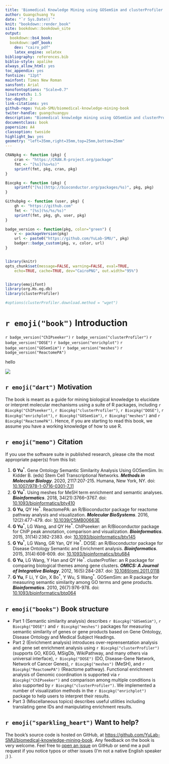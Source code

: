 ```yaml
---
title: 'Biomedical Knowledge Mining using GOSemSim and clusterProfiler'
author: Guangchuang Yu
date: "`r Sys.Date()`"
knit: "bookdown::render_book"
site: bookdown::bookdown_site
output:
  bookdown::bs4_book:
  bookdown::pdf_book:
    dev: "cairo_pdf"
    latex_engine: xelatex
bibliography: references.bib
biblio-style: apalike
always_allow_html: yes
toc_appendix: yes
fontsize: "12pt"
mainfont: Times New Roman
sansfont: Arial
monofontoptions: "Scale=0.7"
linestretch: 1.5
toc-depth: 2
link-citations: yes
github-repo: YuLab-SMU/biomedical-knowledge-mining-book
twiter-handle: guangchuangyu
description: "Biomedical knowledge mining using GOSemSim and clusterProfiler."
documentclass: book
papersize: A4
classoption: twoside
highlight_bw: yes
geometry: "left=35mm,right=35mm,top=25mm,bottom=25mm"
---
```



```r
CRANpkg <- function (pkg) {
    cran <- "https://CRAN.R-project.org/package"
    fmt <- "[%s](%s=%s)"
    sprintf(fmt, pkg, cran, pkg)
}

Biocpkg <- function (pkg) {
    sprintf("[%s](http://bioconductor.org/packages/%s)", pkg, pkg)
}

Githubpkg <- function (user, pkg) {
    gh <- "https://github.com"
    fmt <- "[%s](%s/%s/%s)"
    sprintf(fmt, pkg, gh, user, pkg)
}

badge_version <- function(pkg, color="green") {
    v <- packageVersion(pkg)
    url <- paste0("https://github.com/YuLab-SMU/", pkg)
    badger::badge_custom(pkg, v, color, url)
}


library(knitr)
opts_chunk$set(message=FALSE, warning=FALSE, eval=TRUE, 
    echo=TRUE, cache=TRUE, dev="CairoPNG", out.width="95%")


library(emojifont)
library(org.Hs.eg.db)
library(clusterProfiler)

#options(clusterProfiler.download.method = "wget")
```


# `r emoji("book")` Introduction {-}

`r badge_version("ChIPseeker")`
`r badge_version("clusterProfiler")`
`r badge_version("DOSE")`
`r badge_version("enrichplot")`
`r badge_version("GOSemSim")`
`r badge_version("meshes")`
`r badge_version("ReactomePA")`



hello

![](figures/clusterProfiler-diagram.png)

<!--
In recently years, high-throughput experimental techniques such as
microarray, RNA-Seq and mass spectrometry can detect cellular
molecules at systems-level. These kinds of analyses generate huge
quantitaties of data, which need to be given a biological
interpretation. A commonly used approach is via clustering in the gene
dimension for grouping different genes based on their similarities[@yu2010].

To search for shared functions among genes, a common way is to
incorporate the biological knowledge, such as Gene Ontology (GO) and
Kyoto Encyclopedia of Genes and Genomes (KEGG), for identifying
predominant biological themes of a collection of genes.

After clustering analysis, researchers not only want to determine
whether there is a common theme of a particular gene cluster, but also
to compare the biological themes among gene clusters. The manual step
to choose interesting clusters followed by enrichment analysis on each
selected cluster is slow and tedious. To bridge this gap, we designed
[clusterProfiler](https://www.bioconductor.org/packages/clusterProfiler)[@yu2012], for comparing and visualizing functional
profiles among gene clusters.

-->

## `r emoji("dart")` Motivation {-}

The book is meant as a guide for mining biological knowledge to elucidate or interpret molecular mechanisms using a suite of R packages, including `r Biocpkg("ChIPseeker")`, `r Biocpkg("clusterProfiler")`, `r Biocpkg("DOSE")`, `r Biocpkg("enrichplot")`, `r Biocpkg("GOSemSim")`, `r Biocpkg("meshes")` and `r Biocpkg("ReactomePA")`. Hence, if you are starting to read this book, we assume you have a working knowledge of how to use R.

## `r emoji("memo")` Citation {-}

If you use the software suite in published research, please cite the most appropriate paper(s) from this list:

1. __G Yu__^\*^. Gene Ontology Semantic Similarity Analysis Using GOSemSim. In: Kidder B. (eds) Stem Cell Transcriptional Networks. __*Methods in Molecular Biology*__. 2020, 2117:207-215. Humana, New York, NY.
doi: [10.1007/978-1-0716-0301-7_11](https://doi.org/10.1007/978-1-0716-0301-7_11)
2. __G Yu__^\*^. Using meshes for MeSH term enrichment and semantic analyses. __*Bioinformatics*__. 2018, 34(21):3766–3767.
doi: [10.1093/bioinformatics/bty410](https://doi.org/10.1093/bioinformatics/bty410)
3. __G Yu__, QY He^\*^. ReactomePA: an R/Bioconductor package for reactome pathway analysis and visualization. __*Molecular BioSystems*__. 2016, 12(2):477-479.
doi: [10.1039/C5MB00663E](https://doi.org/10.1039/C5MB00663E)
4. __G Yu__^\*^, LG Wang, and QY He^\*^. ChIPseeker: an R/Bioconductor package for ChIP peak annotation, comparison and visualization. __*Bioinformatics*__. 2015, 31(14):2382-2383.
doi: [10.1093/bioinformatics/btv145](https://doi.org/10.1093/bioinformatics/btv145)
5. __G Yu__^\*^, LG Wang, GR Yan, QY He^\*^. DOSE: an R/Bioconductor package for Disease Ontology Semantic and Enrichment analysis. __*Bioinformatics*__. 2015, 31(4):608-609.
doi: [10.1093/bioinformatics/btu684](https://doi.org/10.1093/bioinformatics/btu684)
6. __G Yu__, LG Wang, Y Han and QY He^\*^. clusterProfiler: an R package for comparing biological themes among gene clusters. __*OMICS: A Journal of Integrative Biology*__. 2012, 16(5):284-287.
doi: [10.1089/omi.2011.0118](https://doi.org/10.1089/omi.2011.0118)
7. __G Yu__, F Li, Y Qin, X Bo^\*^, Y Wu, S Wang^\*^. GOSemSim: an R package for measuring semantic similarity among GO terms and gene products. __*Bioinformatics*__. 2010, 26(7):976-978.
doi: [10.1093/bioinformatics/btq064](https://doi.org/10.1093/bioinformatics/btq064)



## `r emoji("books")` Book structure {-}

+ Part 1 (Semantic similarity analysis) describes `r Biocpkg("GOSemSim")`, `r Biocpkg("DOSE")` and `r Biocpkg("meshes")` packages for measuring semantic similarity of genes or gene products based on Gene Ontology, Disease Ontology and Medical Subject Headings.
+ Part 2 (Enrichment analysis) introduces over-reprensentation analysis and gene set enrichment analysis using `r Biocpkg("clusterProfiler")` (supports GO, KEGG, MSigDb, WikiPathway, and many others via universal interface), `r Biocpkg("DOSE")` (DO, Disease-Gene Network, Network of Cancer Genes), `r Biocpkg("meshes")` (MeSH), and `r Biocpkg("ReactomePA")` (Reactome pathway). Functional enrichment analysis of Genomic coordination is supported via `r Biocpkg("ChIPseeker")` and comparison among multiple conditions is also supported by `r Biocpkg("clusterProfiler")`. We implemented a number of visualization methods in the `r Biocpkg("enrichplot")` package to help users to interpret their results. 
+ Part 3 (Miscellaneous topics) describes useful utilities including translating gene IDs and manipulating enrichment results.

## `r emoji("sparkling_heart")` Want to help? {-}


The book’s source code is hosted on GitHub, at <https://github.com/YuLab-SMU/biomedical-knowledge-mining-book>. Any feedback on the book is very welcome. Feel free to [open an issue](https://github.com/YuLab-SMU/biomedical-knowledge-mining-book/issues/new) on GitHub or send me a pull request if you notice typos or other issues (I'm not a native English speaker ;) ).
